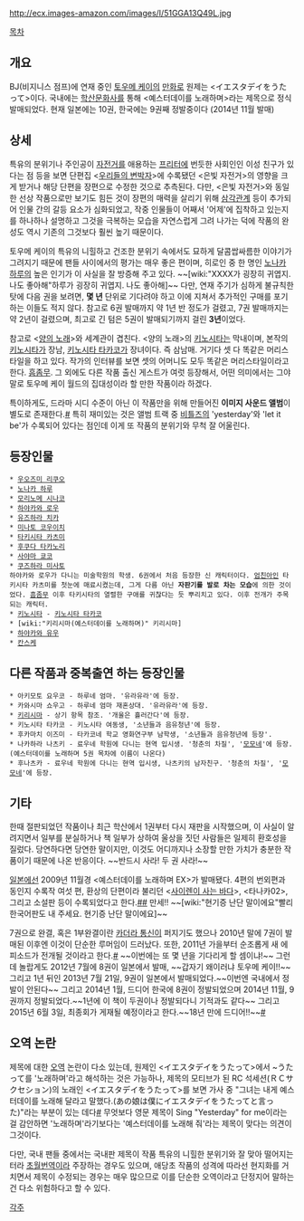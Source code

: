 http://ecx.images-amazon.com/images/I/51GGA13Q49L.jpg

[[목차]]

== 개요 ==
BJ(비지니스 점프)에 연재 중인 [[토우메 케이]]의 [[만화]]로 원제는 <イエスタデイをうたって>이다. 국내에는 [[학산문화사]]를 통해 <예스터데이를 노래하며>라는 제목으로 정식 발매되었다. 현재 일본에는 10권, 한국에는 9권째 정발중이다 (2014년 11월 발매)

== 상세 ==
특유의 분위기나 주인공이 [[자전거]]를 애용하는 [[프리터]]에 번듯한 사회인인 이성 친구가 있다는 점 등을 보면 단편집 <[[우리들의 변박자]]>에 수록됐던 <은빛 자전거>의 영향을 크게 받거나 해당 단편을 장편으로 수정한 것으로 추측된다. 다만, <은빛 자전거>와 동일한 선상 작품으로만 보기도 힘든 것이 장편의 매력을 살리기 위해 [[삼각관계]] 등이 추가되어 인물 간의 갈등 요소가 심화되었고, 작중 인물들이 어째서 '어제'에 집착하고 있는지를 하나하나 설명하고 그것을 극복하는 모습을 자연스럽게 그려 나가는 덕에 작품의 완성도 역시 기존의 그것보다 훨씬 높기 때문이다.

토우메 케이의 특유의 니힐하고 건조한 분위기 속에서도 묘하게 달콤쌉싸름한 이야기가 그려지기 때문에 팬들 사이에서의 평가는 매우 좋은 편이며, 히로인 중 한 명인 [[노나카 하루]]의 높은 인기가 이 사실을 잘 방증해 주고 있다. ~~[wiki:"XXXX가 굉장히 귀엽지. 나도 좋아해"하루가 굉장히 귀엽지. 나도 좋아해]~~ 다만, 연재 주기가 심하게 불규칙한 탓에 다음 권을 보려면, '''몇 년''' 단위로 기다려야 하고 이에 지쳐서 추가적인 구매를 포기하는 이들도 적지 않다. 참고로 6권 발매까지 약 1년 반 정도가 걸렸고, 7권 발매까지는 약 2년이 걸렸으며, 최고로 긴 텀은 5권이 발매되기까지 걸린 '''3년'''이었다.

참고로 <[[양의 노래]]>와 세계관이 겹친다. <양의 노래>의 [[키노시타]]는 막내이며, 본작의 [[키노시타]]가 장남, [[키노시타 타카코]]가 장녀이다. 즉 삼남매. 거기다 셋 다 똑같은 머리스타일을 하고 있다. 작가의 인터뷰를 보면 셋의 어머니도 모두 똑같은 머리스타일이라고 한다. [[흠좀무]]. 그 외에도 다른 작품 출신 게스트가 여럿 등장해서, 어떤 의미에서는 그야말로 토우메 케이 월드의 집대성이라 할 만한 작품이라 하겠다.

특이하게도, 드라마 시디 수준이 아닌 이 작품만을 위해 만들어진 '''이미지 사운드 앨범'''이 별도로 존재한다.[http://item.rakuten.co.jp/book/3745915/ #] 특히 재미있는 것은 앨범 트랙 중 [[비틀즈]]의 'yesterday'와 'let it be'가 수록되어 있다는 점인데 이게 또 작품의 분위기와 무척 잘 어울린다.

== 등장인물 ==
 * [[우오즈미 리쿠오]]
 * [[노나카 하루]]
 * [[모리노메 시나코]]
 * [[하야카와 로우]]
 * [[유즈하라 치카]]
 * [[미나토 코우이치]]
 * [[타키시타 카츠미]]
 * [[후쿠다 타카노리]]
 * [[사야마 쿄코]]
 * [[쿠즈하라 미사토]]
 하야카와 로우가 다니는 미술학원의 학생. 6권에서 처음 등장한 신 캐릭터이다. [[엄친아]]인 타키시타 카츠미를 첫눈에 매료시켰는데, 그게 다름 아닌 '''자판기를 발로 차는 모습'''에 의한 것이었다. [[흠좀무]] 이후 타키시타의 열렬한 구애를 귀찮다는 듯 뿌리치고 있다. 이후 전개가 주목되는 캐릭터.
 * [[키노시타]] - [[키노시타 타카코]]
 * [wiki:"키리시마(예스터데이를 노래하며)" 키리시마]
 * [[하야카와 유우]]
 * [[칸스케]]

== 다른 작품과 중복출연 하는 등장인물 ==
 * 아키모토 요우코 - 하루네 엄마. '유라유라'에 등장.
 * 카와시마 쇼우고 - 하루네 엄마 재혼상대. '유라유라'에 등장.
 * [[키리시마]] - 상기 항목 참조. '개울은 흘러간다'에 등장.
 * 키노시타 타카코 - 키노시타 여동생, '소년들과 음유청년'에 등장.
 * 후카마치 이즈미 - 타카코네 학교 영화연구부 남학생, '소년들과 음유청년에 등장'.
 * 나카하라 나츠키 - 료우네 학원에 다니는 현역 입시생. '청춘의 차질', '[[모모네]]'에 등장.(예스터데이를 노래하며 5권 목차에 이름이 나온다)
 * 후나츠카 - 료우네 학원에 다니는 현역 입시생, 나츠키의 남자친구. '청춘의 차질', '[[모모네]]'에 등장.

== 기타 ==
한때 절판되었던 작품이나 최근 학산에서 1권부터 다시 재판을 시작했으며, 이 사실이 알려지면서 일부를 분실하거나 책 일부가 상하여 울상을 짓던 사람들은 일제히 환호성을 질렀다. 당연하다면 당연한 말이지만, 이것도 어디까지나 소장할 만한 가치가 충분한 작품이기 때문에 나온 반응이다. ~~반드시 사라! 두 권 사라!~~

[[일본]]에선 2009년 11월경 <예스터데이를 노래하며 EX>가 발매됐다. 4편의 번외편과 동인지 수록작 여섯 편, 환상의 단편이라 불리던 <[[사이렌이 사는 바다]]>, <타나카02>, 그리고 소설판 등이 수록되었다고 한다.[http://www.amazon.co.jp/dp/4087032337/ #][http://morgoth.egloos.com/3486499 #] 만세!!  ~~[wiki:"현기증 난단 말이에요"빨리 한국어판도 내 주세요. 현기증 난단 말이에요]~~

7권으로 완결, 혹은 1부완결이란 [[카더라 통신]]이 퍼지기도 했으나 2010년 말에 7권이 발매된 이후엔 이것이 단순한 루머임이 드러났다. 또한, 2011년 가을부터 순조롭게 새 에피소드가 전개될 것이라고 한다.[http://pds18.egloos.com/pds/201106/01/76/a0001576_4de5e623de57b.jpg #] ~~이번에는 또 몇 년을 기다리게 할 셈이냐!~~
그런데 놀랍게도 2012년 7월에 8권이 일본에서 발매, ~~갑자기 왜이러냐 토우메 케이!!~~ 그리고 1년 뒤인 2013년 7월 21일, 9권이 일본에서 발매되었다.~~이번엔 국내에서 정발이 안된다~~ 그리고 2014년 1월, 드디어 한국에 8권이 정발되었으며 2014년 11월,  9권까지 정발되었다.~~1년에 이 책이 두권이나 정발되다니 기적과도 같다~~
그리고 2015년 6월 3일, 최종회가 게재될 예정이라고 한다.~~18년 만에 드디어!!~~[http://bbs2.ruliweb.daum.net/gaia/do/ruliweb/default/news/521/read?bbsId=G003&itemId=277&articleId=1693627 #]

== 오역 논란 ==
제목에 대한 [[오역]] 논란이 다소 있는데, 원제인 <イエスタデイをうたって>에서  ~うたって를 '노래하며'라고 해석하는 것은 가능하나, 제목의 모티브가 된 RC 석세션(ＲＣサクセション)의 노래인 <イエスタデイをうたって>를 보면 가사 중 "그녀는 내게 예스터데이를 노래해 달라고 말했다.(あの娘は僕にイエスタデイをうたってと言った)"라는 부분이 있는 데다[http://clache.egloos.com/4045924 #] 무엇보다 영문 제목이 Sing "Yesterday" for me이라는 걸 감안하면 '노래하며'라기보다는 '예스터데이를 노래해 줘'라는 제목이 맞다는 의견이 그것이다.

다만, 국내 팬들 중에서는 국내판 제목이 작품 특유의 니힐한 분위기와 잘 맞아 떨어지는 터라 [[초월번역]]이라 주장하는 경우도 있으며, 애당초 작품의 성격에 따라선 현지화를 거치면서 제목이 수정되는 경우는 매우 많으므로 이를 단순한 오역이라고 단정지어 말하는 건 다소 위험하다고 할 수 있다.

[[각주]]
